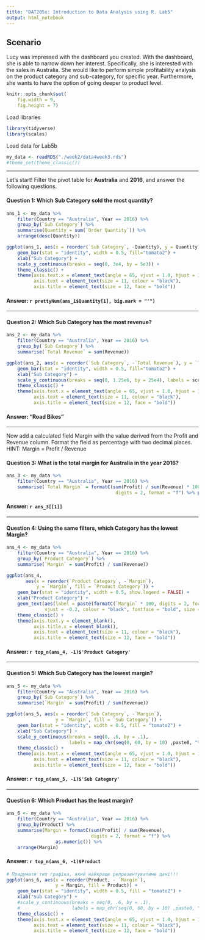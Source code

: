 ```yaml
---
title: "DAT205x: Introduction to Data Analysis using R. Lab5"
output: html_notebook
---
```


## Scenario  

Lucy was impressed with the dashboard you created. With the dashboard, she is able to narrow down her interest. Specifically, she is interested with the sales in Australia. She would like to perform simple profitability analysis on the product category and sub-category, for specific year. Furthermore, she wants to have the option of going deeper to product level.

```r
knitr::opts_chunk$set(
    fig.width = 9,
    fig.height = 7)
```
Load libraries
```r
library(tidyverse)
library(scales)
```
Load data for Lab5b
```r
my_data <- readRDS("./week2/data4week3.rds")
#theme_set(theme_classic())
```

---

Let's start! Filter the pivot table for **Australia** and **2016**, and answer the
following questions.

#### **Question 1:** Which **Sub Category** sold the most quantity?
```r
ans_1 <- my_data %>%
    filter(Country == "Australia", Year == 2016) %>%
    group_by(`Sub Category`) %>%
    summarise(Quantity = sum(`Order Quantity`)) %>% 
    arrange(desc(Quantity))
```
```r
ggplot(ans_1, aes(x = reorder(`Sub Category`, -Quantity), y = Quantity)) +
    geom_bar(stat = "identity", width = 0.5, fill="tomato2") +
    xlab("Sub Category") +
    scale_y_continuous(breaks = seq(0, 3e4, by = 5e3)) +
    theme_classic() +
    theme(axis.text.x = element_text(angle = 65, vjust = 1.0, hjust = 1.0),
          axis.text = element_text(size = 11, colour = "black"),
          axis.title = element_text(size = 12, face = "bold"))
```

#### **Answer:** `r prettyNum(ans_1$Quantity[1], big.mark = "'")`

---

#### **Question 2:** Which **Sub Category** has the most revenue?
```r
ans_2 <- my_data %>%
    filter(Country == "Australia", Year == 2016) %>%
    group_by(`Sub Category`) %>%
    summarise(`Total Revenue` = sum(Revenue))
```
```r
ggplot(ans_2, aes(x = reorder(`Sub Category`, -`Total Revenue`), y = `Total Revenue`)) +
    geom_bar(stat = "identity", width = 0.5, fill="tomato2") +
    xlab("Sub Category") +
    scale_y_continuous(breaks = seq(0, 1.25e6, by = 25e4), labels = scales::dollar) +
    theme_classic() +
    theme(axis.text.x = element_text(angle = 65, vjust = 1.0, hjust = 1.0),
          axis.text = element_text(size = 11, colour = "black"),
          axis.title = element_text(size = 12, face = "bold"))
```

#### **Answer:** "Road Bikes"

---

Now add a calculated field Margin with the value derived from the Profit and Revenue column. Format the field as percentage with two decimal places. HINT: Margin = Profit / Revenue

#### **Question 3:** What is the total margin for **Australia** in the year **2016**?
```r
ans_3 <- my_data %>%
    filter(Country == "Australia", Year == 2016) %>%
    summarise(`Total Margin` = formatC(sum(Profit) / sum(Revenue) * 100,
                                        digits = 2, format = "f") %>% paste("%"))
```
  
#### **Answer:** `r ans_3[[1]]`

---

#### **Question 4:** Using the same filters, which **Category** has the lowest **Margin**?
```r
ans_4 <- my_data %>%
    filter(Country == "Australia", Year == 2016) %>%
    group_by(`Product Category`) %>%
    summarise(`Margin` = sum(Profit) / sum(Revenue))
```
```r
ggplot(ans_4,
       aes(x = reorder(`Product Category`, -`Margin`),
           y = `Margin`, fill = `Product Category`)) +
    geom_bar(stat = "identity", width = 0.5, show.legend = FALSE) +
    xlab("Product Category") +
    geom_text(aes(label = paste(formatC(`Margin` * 100, digits = 2, format = "f"), "%")),
              vjust = -0.2, colour = "black", fontface = "bold", size = 6) +
    theme_classic() +
    theme(axis.text.y = element_blank(),
          axis.title.x = element_blank(),
          axis.text = element_text(size = 11, colour = "black"),
          axis.title = element_text(size = 12, face = "bold"))
```

#### **Answer:** `r top_n(ans_4, -1)$'Product Category'`

---

#### **Question 5:** Which Sub Category has the lowest margin?
```r
ans_5 <- my_data %>%
    filter(Country == "Australia", Year == 2016) %>%
    group_by(`Sub Category`) %>%
    summarise(`Margin` = sum(Profit) / sum(Revenue))
```
```r
ggplot(ans_5, aes(x = reorder(`Sub Category`, -`Margin`),
                  y = `Margin`, fill = `Sub Category`)) +
    geom_bar(stat = "identity", width = 0.5, fill = "tomato2") +
    xlab("Sub Category") +
    scale_y_continuous(breaks = seq(0, .6, by = .1),
                       labels = map_chr(seq(0, 60, by = 10) ,paste0, "%")) +
    theme_classic() +
    theme(axis.text.x = element_text(angle = 65, vjust = 1.0, hjust = 1.0),
          axis.text = element_text(size = 11, colour = "black"),
          axis.title = element_text(size = 12, face = "bold"))
```

#### **Answer:** `r top_n(ans_5, -1)$'Sub Category'`

---

#### **Question 6:** Which Product has the least margin?
```r
ans_6 <- my_data %>%
    filter(Country == "Australia", Year == 2016) %>%
    group_by(Product) %>%
    summarise(Margin = formatC(sum(Profit) / sum(Revenue),
                               digits = 2, format = "f") %>%
                  as.numeric()) %>%
    arrange(Margin)
```
#### **Answer:** `r top_n(ans_6, -1)$Product`
```r
# Придумати тип графіка, який найкраще репрезентуватиме дані!!!
ggplot(ans_6, aes(x = reorder(Product, - `Margin`),
                  y = Margin, fill = Product)) +
    geom_bar(stat = "identity", width = 0.5, fill = "tomato2") +
    xlab("Sub Category") +
    #scale_y_continuous(breaks = seq(0, .6, by = .1),
    #                   labels = map_chr(seq(0, 60, by = 10) ,paste0, "%")) +
    theme_classic() +
    theme(axis.text.x = element_text(angle = 65, vjust = 1.0, hjust = 1.0),
          axis.text = element_text(size = 11, colour = "black"),
          axis.title = element_text(size = 12, face = "bold"))
```

